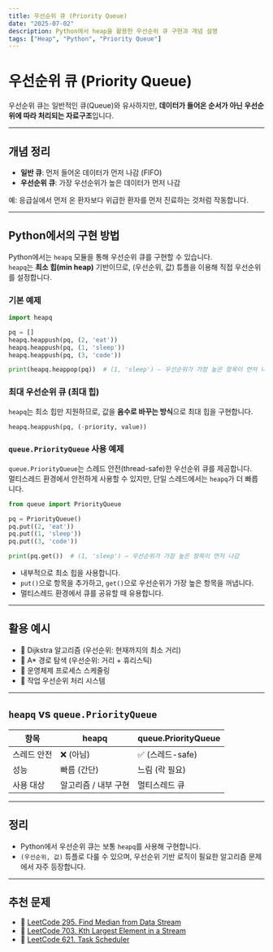 ```yaml
---
title: 우선순위 큐 (Priority Queue)
date: "2025-07-02"
description: Python에서 heap을 활용한 우선순위 큐 구현과 개념 설명
tags: ["Heap", "Python", "Priority Queue"]
---
```


# 우선순위 큐 (Priority Queue)

우선순위 큐는 일반적인 큐(Queue)와 유사하지만, **데이터가 들어온 순서가 아닌 우선순위에 따라 처리되는 자료구조**입니다.

---

## 개념 정리

- **일반 큐**: 먼저 들어온 데이터가 먼저 나감 (FIFO)
- **우선순위 큐**: 가장 우선순위가 높은 데이터가 먼저 나감

예: 응급실에서 먼저 온 환자보다 위급한 환자를 먼저 진료하는 것처럼 작동합니다.

---

## Python에서의 구현 방법

Python에서는 `heapq` 모듈을 통해 우선순위 큐를 구현할 수 있습니다.  
`heapq`는 **최소 힙(min heap)** 기반이므로, (우선순위, 값) 튜플을 이용해 직접 우선순위를 설정합니다.

### 기본 예제

```python
import heapq

pq = []
heapq.heappush(pq, (2, 'eat'))
heapq.heappush(pq, (1, 'sleep'))
heapq.heappush(pq, (3, 'code'))

print(heapq.heappop(pq))  # (1, 'sleep') — 우선순위가 가장 높은 항목이 먼저 나감
```

### 최대 우선순위 큐 (최대 힙)

`heapq`는 최소 힙만 지원하므로, 값을 **음수로 바꾸는 방식**으로 최대 힙을 구현합니다.

```python
heapq.heappush(pq, (-priority, value))
```

### `queue.PriorityQueue` 사용 예제

`queue.PriorityQueue`는 스레드 안전(thread-safe)한 우선순위 큐를 제공합니다.  
멀티스레드 환경에서 안전하게 사용할 수 있지만, 단일 스레드에서는 `heapq`가 더 빠릅니다.

```python
from queue import PriorityQueue

pq = PriorityQueue()
pq.put((2, 'eat'))
pq.put((1, 'sleep'))
pq.put((3, 'code'))

print(pq.get())  # (1, 'sleep') — 우선순위가 가장 높은 항목이 먼저 나감
```

- 내부적으로 최소 힙을 사용합니다.
- `put()`으로 항목을 추가하고, `get()`으로 우선순위가 가장 높은 항목을 꺼냅니다.
- 멀티스레드 환경에서 큐를 공유할 때 유용합니다.

---

## 활용 예시

- 📍 Dijkstra 알고리즘 (우선순위: 현재까지의 최소 거리)
- 📍 A\* 경로 탐색 (우선순위: 거리 + 휴리스틱)
- 📍 운영체제 프로세스 스케줄링
- 📍 작업 우선순위 처리 시스템

---

## `heapq` vs `queue.PriorityQueue`

<table>
  <thead>
    <tr>
      <th>항목</th>
      <th>heapq</th>
      <th>queue.PriorityQueue</th>
    </tr>
  </thead>
  <tbody>
    <tr>
      <td>스레드 안전</td>
      <td>❌ (아님)</td>
      <td>✅ (스레드-safe)</td>
    </tr>
    <tr>
      <td>성능</td>
      <td>빠름 (간단)</td>
      <td>느림 (락 필요)</td>
    </tr>
    <tr>
      <td>사용 대상</td>
      <td>알고리즘 / 내부 구현</td>
      <td>멀티스레드 큐</td>
    </tr>
  </tbody>
</table>

---

## 정리

- Python에서 우선순위 큐는 보통 `heapq`를 사용해 구현합니다.
- `(우선순위, 값)` 튜플로 다룰 수 있으며, 우선순위 기반 로직이 필요한 알고리즘 문제에서 자주 등장합니다.

---

## 추천 문제

- 🔗 [LeetCode 295. Find Median from Data Stream](https://leetcode.com/problems/find-median-from-data-stream/)
- 🔗 [LeetCode 703. Kth Largest Element in a Stream](https://leetcode.com/problems/kth-largest-element-in-a-stream/)
- 🔗 [LeetCode 621. Task Scheduler](https://leetcode.com/problems/task-scheduler/)
